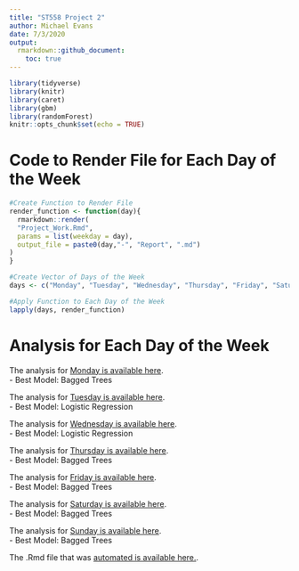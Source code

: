```yaml
---
title: "ST558 Project 2"
author: Michael Evans
date: 7/3/2020
output: 
  rmarkdown::github_document:
    toc: true
---
```


```r
library(tidyverse)
library(knitr)
library(caret)
library(gbm)
library(randomForest)
knitr::opts_chunk$set(echo = TRUE)
```

# Code to Render File for Each Day of the Week

```r
#Create Function to Render File
render_function <- function(day){
  rmarkdown::render(
  "Project_Work.Rmd", 
  params = list(weekday = day),
  output_file = paste0(day,"-", "Report", ".md")
)
}

#Create Vector of Days of the Week
days <- c("Monday", "Tuesday", "Wednesday", "Thursday", "Friday", "Saturday", "Sunday")

#Apply Function to Each Day of the Week
lapply(days, render_function)
```

# Analysis for Each Day of the Week

The analysis for [Monday is available here](Monday-Report.md).  
- Best Model: Bagged Trees

The analysis for [Tuesday is available here](Tuesday-Report.md).  
- Best Model: Logistic Regression

The analysis for [Wednesday is available here](Wednesday-Report.md).  
- Best Model: Logistic Regression

The analysis for [Thursday is available here](Thursday-Report.md).  
- Best Model: Bagged Trees

The analysis for [Friday is available here](Friday-Report.md).  
- Best Model: Bagged Trees

The analysis for [Saturday is available here](Saturday-Report.md).  
- Best Model: Bagged Trees

The analysis for [Sunday is available here](Sunday-Report.md).  
- Best Model: Bagged Trees

The .Rmd file that was [automated is available here.](Project_Work.Rmd).